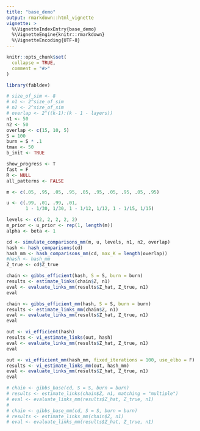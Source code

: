 ```yaml
---
title: "base_demo"
output: rmarkdown::html_vignette
vignette: >
  %\VignetteIndexEntry{base_demo}
  %\VignetteEngine{knitr::rmarkdown}
  %\VignetteEncoding{UTF-8}
---
```


```r
knitr::opts_chunk$set(
  collapse = TRUE,
  comment = "#>"
)
```

```r
library(fabldev)
```


```r
# size_of_sim <- 8
# n1 <- 2^size_of_sim
# n2 <- 2^size_of_sim
# overlap <- 2^((k-1):(k - 1 - layers))
n1 <- 50
n2 <- 50
overlap <- c(15, 10, 5)
S = 100
burn = S * .1
tmax <- 50
b_init <- TRUE

show_progress <- T
fast = F
R <- NULL
all_patterns <- FALSE

m <- c(.05, .95, .05, .95, .05, .95, .05, .95, .05, .95)

u <- c(.99, .01, .99, .01, 
       1 - 1/30, 1/30, 1 - 1/12, 1/12, 1 - 1/15, 1/15)

levels <- c(2, 2, 2, 2, 2)
m_prior <- u_prior <- rep(1, length(m))
alpha <- beta <- 1

cd <- simulate_comparisons_mm(m, u, levels, n1, n2, overlap)
hash <- hash_comparisons(cd)
hash_mm <- hash_comparisons_mm(cd, max_K = length(overlap))
#hash <- hash_mm
Z_true <- cd$Z_true

chain <- gibbs_efficient(hash, S = S, burn = burn)
results <- estimate_links(chain$Z, n1)
eval <- evaluate_links_mm(results$Z_hat, Z_true, n1)
eval

chain <- gibbs_efficient_mm(hash, S = S, burn = burn)
results <- estimate_links_mm(chain$Z, n1)
eval <- evaluate_links_mm(results$Z_hat, Z_true, n1)
eval

out <- vi_efficient(hash)
results <- vi_estimate_links(out, hash)
eval <- evaluate_links_mm(results$Z_hat, Z_true, n1)
eval

out <- vi_efficient_mm(hash_mm, fixed_iterations = 100, use_elbo = F)
results <- vi_estimate_links_mm(out, hash_mm)
eval <- evaluate_links_mm(results$Z_hat, Z_true, n1)
eval
```

```r
# chain <- gibbs_base(cd, S = S, burn = burn)
# results <- estimate_links(chain$Z, n1, matching = "multiple")
# eval <- evaluate_links_mm(results$Z_hat, Z_true, n1)
# 
# chain <- gibbs_base_mm(cd, S = S, burn = burn)
# results <- estimate_links_mm(chain$Z, n1)
# eval <- evaluate_links_mm(results$Z_hat, Z_true, n1)
```

